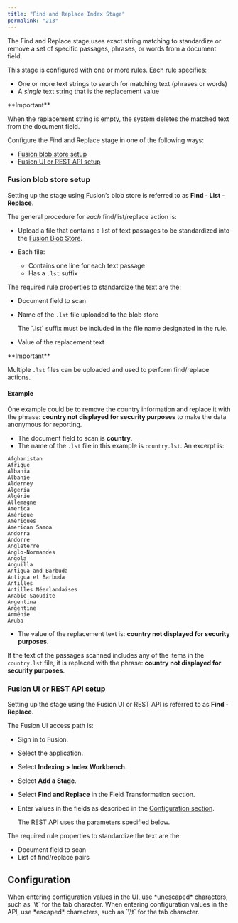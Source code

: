 ```yaml
---
title: "Find and Replace Index Stage"
permalink: "213"
---
```


The Find and Replace stage uses exact string matching to standardize or remove a set of specific passages, phrases, or words from a document field.

This stage is configured with one or more rules. Each rule specifies:

* One or more text strings to search for matching text (phrases or words)
* A *single* text string that is the replacement value

<Tip>
**Important**


When the replacement string is empty, the system deletes the matched text from the document field.
</Tip>



Configure the Find and Replace stage in one of the following ways:

* [Fusion blob store setup](#fusion-blob-store-setup)
* [Fusion UI or REST API setup](#fusion-ui-or-rest-api-setup)

### Fusion blob store setup

Setting up the stage using Fusion’s blob store is referred to as **Find - List - Replace**.

The general procedure for *each* find/list/replace action is:

* Upload a file that contains a list of text passages to be standardized into the [Fusion Blob Store](/fusion/5.9/305/blob-store-api).
* Each file:

  + Contains one line for each text passage
  + Has a `.lst` suffix

The required rule properties to standardize the text are the:

* Document field to scan
* Name of the `.lst` file uploaded to the blob store

  <Note>
  The `.lst` suffix must be included in the file name designated in the rule.
  </Note>


* Value of the replacement text

<Tip>
**Important**


Multiple `.lst` files can be uploaded and used to perform find/replace actions.
</Tip>

#### Example

One example could be to remove the country information and replace it with the phrase: **country not displayed for security purposes** to make the data anonymous for reporting.

* The document field to scan is **country**.
* The name of the `.lst` file in this example is `country.lst`. An excerpt is:

```
Afghanistan
Afrique
Albania
Albanie
Alderney
Algeria
Algérie
Allemagne
America
Amérique
Amériques
American Samoa
Andorra
Andorre
Angleterre
Anglo-Normandes
Angola
Anguilla
Antigua and Barbuda
Antigua et Barbuda
Antilles
Antilles Néerlandaises
Arabie Saoudite
Argentina
Argentine
Arménie
Aruba
```

* The value of the replacement text is: **country not displayed for security purposes**.

If the text of the passages scanned includes any of the items in the `country.lst` file, it is replaced with the phrase: **country not displayed for security purposes**.

### Fusion UI or REST API setup

Setting up the stage using the Fusion UI or REST API is referred to as **Find - Replace**.

The Fusion UI access path is:

* Sign in to Fusion.
* Select the application.
* Select **Indexing > Index Workbench**.
* Select **Add a Stage**.
* Select **Find and Replace** in the Field Transformation section.
* Enter values in the fields as described in the [Configuration section](#configuration).

  <Note>
  The REST API uses the parameters specified below.
  </Note>

The required rule properties to standardize the text are the:

* Document field to scan
* List of find/replace pairs

## Configuration

<Tip>
When entering configuration values in the UI, use *unescaped* characters, such as `\t` for the tab character. When entering configuration values in the API, use *escaped* characters, such as `\\t` for the tab character.
</Tip>




<SchemaParamFields schema={schema}/>
